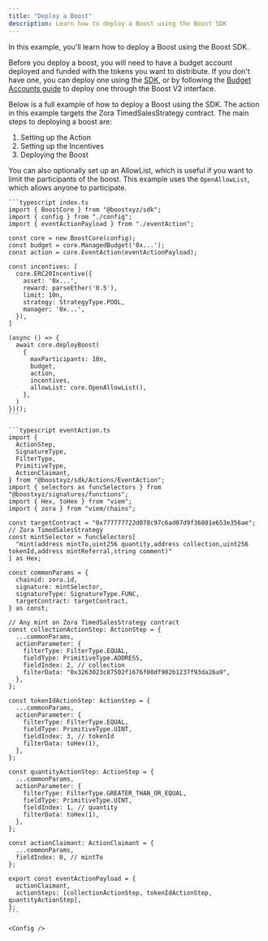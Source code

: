 ```yaml
---
title: "Deploy a Boost"
description: Learn how to deploy a Boost using the Boost SDK
---
```



In this example, you'll learn how to deploy a Boost using the Boost SDK.

Before you deploy a boost, you will need to have a budget account deployed and funded with the tokens you want to distribute. 
If you don't have one, you can deploy one using the [SDK](/v2/boost-sdk/budgets/managed/overview#create-a-new-managedbudget), or by following 
the [Budget Accounts guide](/v2/documentation/how-it-works/budget-accounts) to deploy one through the Boost V2 interface.

Below is a full example of how to deploy a Boost using the SDK. The action in this example targets 
the Zora TimedSalesStrategy contract. The main steps to deploying a boost are:

1. Setting up the Action
2. Setting up the Incentives
3. Deploying the Boost

You can also optionally set up an AllowList, which is useful if you want to limit the participants of the boost.
This example uses the `OpenAllowList`, which allows anyone to participate.

<CodeGroup>

    ```typescript index.ts
    import { BoostCore } from "@boostxyz/sdk";
    import { config } from "./config";
    import { eventActionPayload } from "./eventAction";

    const core = new BoostCore(config);
    const budget = core.ManagedBudget('0x...');
    const action = core.EventAction(eventActionPayload);

    const incentives: [
      core.ERC20Incentive({
        asset: '0x...',
        reward: parseEther('0.5'),
        limit: 10n,
        strategy: StrategyType.POOL,
        manager: '0x...',
      }),
    ]

    (async () => {
      await core.deployBoost(
        {
          maxParticipants: 10n,
          budget,
          action,
          incentives,
          allowList: core.OpenAllowList(),
        },
      )
    })();
    ```

    ```typescript eventAction.ts
    import {
      ActionStep,
      SignatureType,
      FilterType,
      PrimitiveType,
      ActionClaimant,
    } from "@boostxyz/sdk/Actions/EventAction";
    import { selectors as funcSelectors } from "@boostxyz/signatures/functions";
    import { Hex, toHex } from "viem";
    import { zora } from "viem/chains";

    const targetContract = "0x777777722d078c97c6ad07d9f36801e653e356ae"; // Zora TimedSalesStrategy
    const mintSelector = funcSelectors[
      "mint(address mintTo,uint256 quantity,address collection,uint256 tokenId,address mintReferral,string comment)"
    ] as Hex;

    const commonParams = {
      chainid: zora.id,
      signature: mintSelector,
      signatureType: SignatureType.FUNC,
      targetContract: targetContract,
    } as const;

    // Any mint on Zora TimedSalesStrategy contract
    const collectionActionStep: ActionStep = {
      ...commonParams,
      actionParameter: {
        filterType: FilterType.EQUAL,
        fieldType: PrimitiveType.ADDRESS,
        fieldIndex: 2, // collection
        filterData: "0x3263023c87502f1676f00df902b1237f93da26a9",
      },
    };

    const tokenIdActionStep: ActionStep = {
      ...commonParams,
      actionParameter: {
        filterType: FilterType.EQUAL,
        fieldType: PrimitiveType.UINT,
        fieldIndex: 3, // tokenId
        filterData: toHex(1),
      },
    };

    const quantityActionStep: ActionStep = {
      ...commonParams,
      actionParameter: {
        filterType: FilterType.GREATER_THAN_OR_EQUAL,
        fieldType: PrimitiveType.UINT,
        fieldIndex: 1, // quantity
        filterData: toHex(1),
      },
    };

    const actionClaimant: ActionClaimant = {
      ...commonParams,
      fieldIndex: 0, // mintTo
    };

    export const eventActionPayload = {
      actionClaimant,
      actionSteps: [collectionActionStep, tokenIdActionStep, quantityActionStep],
    };
    ```

    <Config />



</CodeGroup>

